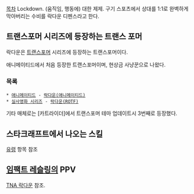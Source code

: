 [[목차]]
Lockdown.
(움직임, 행동에) 대한 제제. 구기 스포츠에서 상대를 1:1로 완벽하게 막아버리는 수비를 락다운 디펜스라고 한다.

== 트랜스포머 시리즈에 등장하는 트랜스 포머 ==
락다운은 [[트랜스포머]] 시리즈에 등장하는 트랜스포머이다.

애니메이티드에서 처음 등장한 트랜스포머이며, 현상금 사냥꾼으로 나왔다.
=== 목록 ===
 * [[트랜스포머 애니메이티드|애니메이티드]] - [[락다운(애니메이티드)]]
 * [[트랜스포머 실사영화 시리즈|실사영화 시리즈]] - [[락다운(ROTF)]]

기타 매체로는 [카트라이더]에서 트랜스포머 테마 업데이트시 3번째로 등장했다. 

== 스타크래프트에서 나오는 스킬 ==
[[유령(스타크래프트)#s-2.2.1.2|유령]] 항목 참조

== [[임팩트 레슬링]]의 PPV ==
[[TNA 락다운]] 참조.
